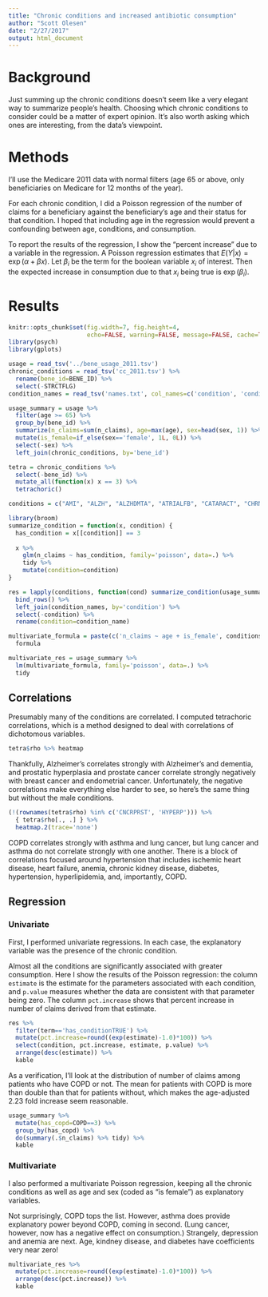 ```yaml
---
title: "Chronic conditions and increased antibiotic consumption"
author: "Scott Olesen"
date: "2/27/2017"
output: html_document
---
```


# Background

Just summing up the chronic conditions doesn't seem like a very elegant way to
summarize people's health. Choosing which chronic conditions to consider could
be a matter of expert opinion. It's also worth asking which ones are
interesting, from the data's viewpoint.

# Methods

I'll use the Medicare 2011 data with normal filters (age 65 or above, only beneficiaries on Medicare for 12 months of the year).

For each chronic condition, I did a Poisson regression of the number of claims for a beneficiary against the beneficiary's age and their status for that condition. I hoped that including age in the regression would prevent a confounding between age, conditions, and consumption.

To report the results of the regression, I show the "percent increase" due to a variable in the regression. A Poisson regression estimates that
$E(Y|x) = \exp(\alpha + \beta x)$. Let $\beta_i$ be the term for the boolean variable $x_i$ of interest. Then the expected increase in consumption
due to that $x_i$ being true is $\exp(\beta_i)$.

# Results

```r
knitr::opts_chunk$set(fig.width=7, fig.height=4, 
                      echo=FALSE, warning=FALSE, message=FALSE, cache=TRUE)
library(psych)
library(gplots)
```

```r
usage = read_tsv('../bene_usage_2011.tsv')
chronic_conditions = read_tsv('cc_2011.tsv') %>%
  rename(bene_id=BENE_ID) %>%
  select(-STRCTFLG)
condition_names = read_tsv('names.txt', col_names=c('condition', 'condition_name'))
```

```r
usage_summary = usage %>%
  filter(age >= 65) %>%
  group_by(bene_id) %>%
  summarize(n_claims=sum(n_claims), age=max(age), sex=head(sex, 1)) %>%
  mutate(is_female=if_else(sex=='female', 1L, 0L)) %>%
  select(-sex) %>%
  left_join(chronic_conditions, by='bene_id')
```

```r
tetra = chronic_conditions %>%
  select(-bene_id) %>%
  mutate_all(function(x) x == 3) %>%
  tetrachoric()
```

```r
conditions = c("AMI", "ALZH", "ALZHDMTA", "ATRIALFB", "CATARACT", "CHRNKIDN", "COPD", "CHF", "DIABETES", "GLAUCOMA", "HIPFRAC", "ISCHMCHT", "DEPRESSN", "OSTEOPRS", "RA_OA", "STRKETIA", "CNCRBRST", "CNCRCLRC", "CNCRPRST", "CNCRLUNG", "CNCRENDM", "ANEMIA", "ASTHMA", "HYPERL", "HYPERP", "HYPERT", "HYPOTH")

library(broom)
summarize_condition = function(x, condition) {
  has_condition = x[[condition]] == 3
  
  x %>%
    glm(n_claims ~ has_condition, family='poisson', data=.) %>%
    tidy %>%
    mutate(condition=condition)
}

res = lapply(conditions, function(cond) summarize_condition(usage_summary, cond)) %>%
  bind_rows() %>%
  left_join(condition_names, by='condition') %>%
  select(-condition) %>%
  rename(condition=condition_name)
```

```r
multivariate_formula = paste(c('n_claims ~ age + is_female', conditions), collapse=' + ') %>%
  formula

multivariate_res = usage_summary %>%
  lm(multivariate_formula, family='poisson', data=.) %>%
  tidy
```

## Correlations

Presumably many of the conditions are correlated. I computed tetrachoric correlations, which is a method designed to deal with correlations of dichotomous variables.

```r
tetra$rho %>% heatmap
```

Thankfully, Alzheimer's correlates strongly with Alzheimer's and dementia, and prostatic hyperplasia and prostate cancer correlate strongly negatively with breast cancer and endometrial cancer. Unfortunately, the negative correlations make everything else harder to see, so here's the same thing but without the male conditions.

```r
(!(rownames(tetra$rho) %in% c('CNCRPRST', 'HYPERP'))) %>%
  { tetra$rho[., .] } %>%
  heatmap.2(trace='none')
```

COPD correlates strongly with asthma and lung cancer, but lung cancer and asthma do not correlate strongly with one another. There is a block of correlations focused around hypertension that includes ischemic heart disease, heart failure, anemia, chronic kidney disease, diabetes, hypertension, hyperlipidemia, and, importantly, COPD.

## Regression

### Univariate

First, I performed univariate regressions. In each case, the explanatory variable was the presence of the chronic condition.

Almost all the conditions are significantly associated with greater consumption. Here I show the results of the Poisson regression: the column `estimate` is the estimate for the parameters associated with each condition, and `p.value` measures whether the data are consistent with that parameter being zero. The column `pct.increase` shows that percent increase in number of claims derived from that estimate.

```r
res %>%
  filter(term=='has_conditionTRUE') %>%
  mutate(pct.increase=round((exp(estimate)-1.0)*100)) %>%
  select(condition, pct.increase, estimate, p.value) %>%
  arrange(desc(estimate)) %>%
  kable
```

As a verification, I'll look at the distribution of number of claims among patients who have COPD or not. The mean for patients with COPD is more than double than that for patients without, which makes the age-adjusted 2.23 fold increase seem reasonable.

```r
usage_summary %>%
  mutate(has_copd=COPD==3) %>%
  group_by(has_copd) %>%
  do(summary(.$n_claims) %>% tidy) %>%
  kable
```

### Multivariate

I also performed a multivariate Poisson regression, keeping all the chronic conditions as well as age and sex (coded as "is female") as explanatory variables.

Not surprisingly, COPD tops the list. However, asthma does provide explanatory power beyond COPD, coming in second. (Lung cancer, however, now has a negative effect on consumption.) Strangely, depression and anemia are next. Age, kindney disease, and diabetes have coefficients very near zero!

```r
multivariate_res %>%
  mutate(pct.increase=round((exp(estimate)-1.0)*100)) %>%
  arrange(desc(pct.increase)) %>%
  kable
```